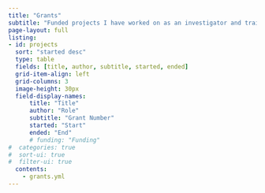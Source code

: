 ```yaml
---
title: "Grants"
subtitle: "Funded projects I have worked on as an investigator and trainee"
page-layout: full
listing: 
- id: projects
  sort: "started desc"
  type: table
  fields: [title, author, subtitle, started, ended]
  grid-item-align: left
  grid-columns: 3
  image-height: 30px
  field-display-names: 
      title: "Title"
      author: "Role"
      subtitle: "Grant Number"
      started: "Start"
      ended: "End"
      # funding: "Funding"
#  categories: true
#  sort-ui: true
#  filter-ui: true
  contents: 
    - grants.yml 
---
```


::: {#grants}
:::
